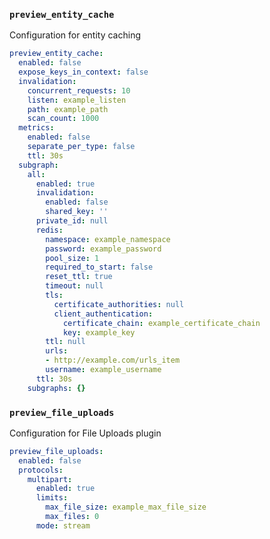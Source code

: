 ### `preview_entity_cache`

Configuration for entity caching



```yaml title="preview_entity_cache"
preview_entity_cache:
  enabled: false
  expose_keys_in_context: false
  invalidation:
    concurrent_requests: 10
    listen: example_listen
    path: example_path
    scan_count: 1000
  metrics:
    enabled: false
    separate_per_type: false
    ttl: 30s
  subgraph:
    all:
      enabled: true
      invalidation:
        enabled: false
        shared_key: ''
      private_id: null
      redis:
        namespace: example_namespace
        password: example_password
        pool_size: 1
        required_to_start: false
        reset_ttl: true
        timeout: null
        tls:
          certificate_authorities: null
          client_authentication:
            certificate_chain: example_certificate_chain
            key: example_key
        ttl: null
        urls:
        - http://example.com/urls_item
        username: example_username
      ttl: 30s
    subgraphs: {}
```

### `preview_file_uploads`

Configuration for File Uploads plugin



```yaml title="preview_file_uploads"
preview_file_uploads:
  enabled: false
  protocols:
    multipart:
      enabled: true
      limits:
        max_file_size: example_max_file_size
        max_files: 0
      mode: stream
```
